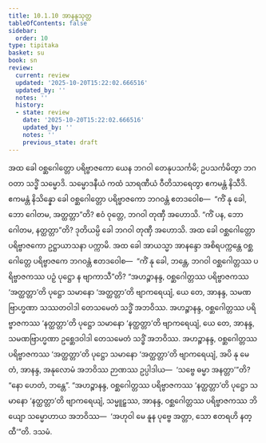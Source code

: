 ```yaml
---
title: 10.1.10 အာနန္ဒသုတ္တ
tableOfContents: false
sidebar:
  order: 10
type: tipitaka
basket: su
book: sn
review:
  current: review
  updated: '2025-10-20T15:22:02.666516'
  updated_by: ''
  notes: ''
  history:
  - state: review
    date: '2025-10-20T15:22:02.666516'
    updated_by: ''
    notes: ''
    previous_state: draft
---
```



<DynamicBreadcrumb />


<ReviewStatus review={frontmatter.review} showDetails={true} />

<HypothesisAnnotation frontmatter={frontmatter} />

<Division number="419" book="sn" e="ch" v="18" p="341">

<Paragraph number="1823" book="sn">
အထ ခေါ ဝစ္ဆဂေါတ္တော ပရိဗ္ဗာဇကော ယေန ဘဂဝါ တေနုပသင်္ကမိ; ဥပသင်္ကမိတွာ ဘဂဝတာ သဒ္ဓိံ သမ္မောဒိ. သမ္မောဒနီယံ ကထံ သာရဏီယံ ဝီတိသာရေတွာ ဧကမန္တံ နိသီဒိ. ဧကမန္တံ နိသိန္နော ခေါ ဝစ္ဆဂေါတ္တော ပရိဗ္ဗာဇကော ဘဂဝန္တံ ဧတဒဝေါစ—  “ကိံ နု ခေါ, ဘော ဂေါတမ, အတ္ထတ္တာ”တိ? ဧဝံ ဝုတ္တေ, ဘဂဝါ တုဏှီ အဟောသိ. “ကိံ ပန, ဘော ဂေါတမ, နတ္ထတ္တာ”တိ? ဒုတိယမ္ပိ ခေါ ဘဂဝါ တုဏှီ အဟောသိ. အထ ခေါ ဝစ္ဆဂေါတ္တော ပရိဗ္ဗာဇကော ဥဋ္ဌာယာသနာ ပက္ကာမိ.
</Paragraph>

<Paragraph number="1824" book="sn">
အထ ခေါ အာယသ္မာ အာနန္ဒော အစိရပက္ကန္တေ ဝစ္ဆဂေါတ္တေ ပရိဗ္ဗာဇကေ ဘဂဝန္တံ ဧတဒဝေါစ—  “ကိံ နု ခေါ, ဘန္တေ, ဘဂဝါ ဝစ္ဆဂေါတ္တဿ ပရိဗ္ဗာဇကဿ ပဉှံ ပုဋ္ဌော န ဗျာကာသီ”တိ? “အဟဉ္စာနန္ဒ, ဝစ္ဆဂေါတ္တဿ ပရိဗ္ဗာဇကဿ ‘အတ္ထတ္တာ’တိ ပုဋ္ဌော သမာနော ‘အတ္ထတ္တာ’တိ ဗျာကရေယျံ, ယေ တေ, အာနန္ဒ, သမဏဗြာဟ္မဏာ သဿတဝါဒါ တေသမေတံ သဒ္ဓိံ အဘဝိဿ. အဟဉ္စာနန္ဒ, ဝစ္ဆဂေါတ္တဿ ပရိဗ္ဗာဇကဿ ‘နတ္ထတ္တာ’တိ ပုဋ္ဌော သမာနော ‘နတ္ထတ္တာ’တိ ဗျာကရေယျံ, ယေ တေ, အာနန္ဒ, သမဏဗြာဟ္မဏာ ဥစ္ဆေဒဝါဒါ တေသမေတံ သဒ္ဓိံ အဘဝိဿ. အဟဉ္စာနန္ဒ, ဝစ္ဆဂေါတ္တဿ ပရိဗ္ဗာဇကဿ ‘အတ္ထတ္တာ’တိ ပုဋ္ဌော သမာနော ‘အတ္ထတ္တာ’တိ ဗျာကရေယျံ, အပိ နု မေ တံ, အာနန္ဒ, အနုလောမံ အဘဝိဿ ဉာဏဿ ဥပ္ပါဒါယ—  ‘သဗ္ဗေ ဓမ္မာ အနတ္တာ’”တိ? “နော ဟေတံ, ဘန္တေ”. “အဟဉ္စာနန္ဒ, ဝစ္ဆဂေါတ္တဿ ပရိဗ္ဗာဇကဿ ‘နတ္ထတ္တာ’တိ ပုဋ္ဌော သမာနော ‘နတ္ထတ္တာ’တိ ဗျာကရေယျံ, သမ္မူဠှဿ, အာနန္ဒ, ဝစ္ဆဂေါတ္တဿ ပရိဗ္ဗာဇကဿ ဘိယျော သမ္မောဟာယ အဘဝိဿ—  ‘အဟုဝါ မေ နူန ပုဗ္ဗေ အတ္တာ, သော ဧတရဟိ နတ္ထီ’”တိ.

</Paragraph>
</Division>

<Paragraph number="1825" type="center" book="sn">
ဒသမံ.
</Paragraph>